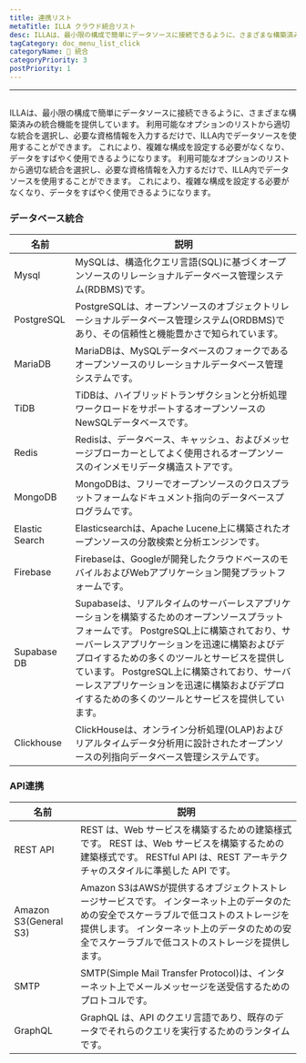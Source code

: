 ```yaml
---
title: 連携リスト
metaTitle: ILLA クラウド統合リスト
desc: ILLAは、最小限の構成で簡単にデータソースに接続できるように、さまざまな構築済みの統合機能を提供しています。
tagCategory: doc_menu_list_click
categoryName: 🔨 統合
categoryPriority: 3
postPriority: 1
---
```


* * *

## <h2 hidden>統合リスト</h2>

ILLAは、最小限の構成で簡単にデータソースに接続できるように、さまざまな構築済みの統合機能を提供しています。 利用可能なオプションのリストから適切な統合を選択し、必要な資格情報を入力するだけで、ILLA内でデータソースを使用することができます。 これにより、複雑な構成を設定する必要がなくなり、データをすばやく使用できるようになります。 利用可能なオプションのリストから適切な統合を選択し、必要な資格情報を入力するだけで、ILLA内でデータソースを使用することができます。 これにより、複雑な構成を設定する必要がなくなり、データをすばやく使用できるようになります。

### データベース統合

| 名前             | 説明                                                                                                                                                                                                          |
| -------------- | ----------------------------------------------------------------------------------------------------------------------------------------------------------------------------------------------------------- |
| Mysql          | MySQLは、構造化クエリ言語(SQL)に基づくオープンソースのリレーショナルデータベース管理システム(RDBMS)です。                                                                                                                                               |
| PostgreSQL     | PostgreSQLは、オープンソースのオブジェクトリレーショナルデータベース管理システム(ORDBMS)であり、その信頼性と機能豊かさで知られています。                                                                                                                               |
| MariaDB        | MariaDBは、MySQLデータベースのフォークであるオープンソースのリレーショナルデータベース管理システムです。                                                                                                                                                  |
| TiDB           | TiDBは、ハイブリッドトランザクションと分析処理ワークロードをサポートするオープンソースのNewSQLデータベースです。                                                                                                                                               |
| Redis          | Redisは、データベース、キャッシュ、およびメッセージブローカーとしてよく使用されるオープンソースのインメモリデータ構造ストアです。                                                                                                                                         |
| MongoDB        | MongoDBは、フリーでオープンソースのクロスプラットフォームなドキュメント指向のデータベースプログラムです。                                                                                                                                                    |
| Elastic Search | Elasticsearchは、Apache Lucene上に構築されたオープンソースの分散検索と分析エンジンです。                                                                                                                                                   |
| Firebase       | Firebaseは、Googleが開発したクラウドベースのモバイルおよびWebアプリケーション開発プラットフォームです。                                                                                                                                                |
| Supabase DB    | Supabaseは、リアルタイムのサーバーレスアプリケーションを構築するためのオープンソースプラットフォームです。 PostgreSQL上に構築されており、サーバーレスアプリケーションを迅速に構築およびデプロイするための多くのツールとサービスを提供しています。 PostgreSQL上に構築されており、サーバーレスアプリケーションを迅速に構築およびデプロイするための多くのツールとサービスを提供しています。 |
| Clickhouse     | ClickHouseは、オンライン分析処理(OLAP)およびリアルタイムデータ分析用に設計されたオープンソースの列指向データベース管理システムです。                                                                                                                                  |

### API連携

| 名前                    | 説明                                                                                                                           |
| --------------------- | ---------------------------------------------------------------------------------------------------------------------------- |
| REST API              | REST は、Web サービスを構築するための建築様式です。 REST は、Web サービスを構築するための建築様式です。 RESTful API は、REST アーキテクチャのスタイルに準拠した API です。                   |
| Amazon S3(General S3) | Amazon S3はAWSが提供するオブジェクトストレージサービスです。 インターネット上のデータのための安全でスケーラブルで低コストのストレージを提供します。 インターネット上のデータのための安全でスケーラブルで低コストのストレージを提供します。 |
| SMTP                  | SMTP(Simple Mail Transfer Protocol)は、インターネット上でメールメッセージを送受信するためのプロトコルです。                                                      |
| GraphQL               | GraphQL は、API のクエリ言語であり、既存のデータでそれらのクエリを実行するためのランタイムです。                                                                       |
